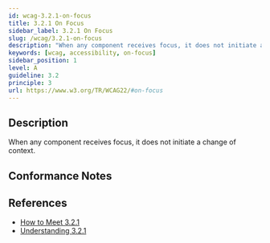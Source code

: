 ```yaml
---
id: wcag-3.2.1-on-focus
title: 3.2.1 On Focus
sidebar_label: 3.2.1 On Focus
slug: /wcag/3.2.1-on-focus
description: "When any component receives focus, it does not initiate a change of context."
keywords: [wcag, accessibility, on-focus]
sidebar_position: 1
level: A
guideline: 3.2
principle: 3
url: https://www.w3.org/TR/WCAG22/#on-focus
---
```


## Description

When any component receives focus, it does not initiate a change of context.

## Conformance Notes

<Project name="ads"></Project>

<Project name="scix">
  <Support />
</Project>

## References

- [How to Meet 3.2.1](https://www.w3.org/WAI/WCAG22/quickref/#on-focus)
- [Understanding 3.2.1](https://www.w3.org/WAI/WCAG22/Understanding/on-focus.html)
